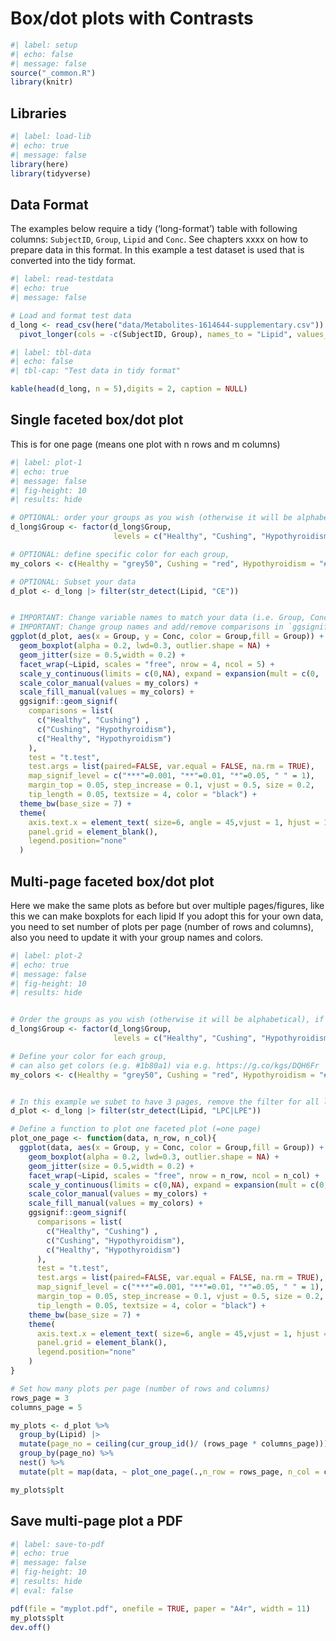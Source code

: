 # Box/dot plots with Contrasts

```r
#| label: setup
#| echo: false
#| message: false
source("_common.R")
library(knitr)

```

## Libraries

```r
#| label: load-lib
#| echo: true
#| message: false
library(here)
library(tidyverse)

```

## Data Format

The examples below require a tidy ('long-format') table with following columns: `SubjectID`, `Group`, `Lipid` and `Conc`. See chapters xxxx on how to prepare data in this format. In this example a test dataset is used that is converted into the tidy format.

```r
#| label: read-testdata
#| echo: true
#| message: false

# Load and format test data
d_long <- read_csv(here("data/Metabolites-1614644-supplementary.csv")) |> 
  pivot_longer(cols = -c(SubjectID, Group), names_to = "Lipid", values_to = "Conc")

```

```r
#| label: tbl-data
#| echo: false
#| tbl-cap: "Test data in tidy format"

kable(head(d_long, n = 5),digits = 2, caption = NULL)
```

## Single faceted box/dot plot

This is for one page (means one plot with n rows and m columns)

```r
#| label: plot-1
#| echo: true
#| message: false
#| fig-height: 10
#| results: hide

# OPTIONAL: order your groups as you wish (otherwise it will be alphabetical)
d_long$Group <- factor(d_long$Group, 
                       levels = c("Healthy", "Cushing", "Hypothyroidism"))

# OPTIONAL: define specific color for each group, 
my_colors <- c(Healthy = "grey50", Cushing = "red", Hypothyroidism = "#1b80a1")

# OPTIONAL: Subset your data
d_plot <- d_long |> filter(str_detect(Lipid, "CE"))


# IMPORTANT: Change variable names to match your data (i.e. Group, Conc, Lipid)
# IMPORTANT: Change group names and add/remove comparisons in `ggsignif()`
ggplot(d_plot, aes(x = Group, y = Conc, color = Group,fill = Group)) + 
  geom_boxplot(alpha = 0.2, lwd=0.3, outlier.shape = NA) +
  geom_jitter(size = 0.5,width = 0.2) +
  facet_wrap(~Lipid, scales = "free", nrow = 4, ncol = 5) + 
  scale_y_continuous(limits = c(0,NA), expand = expansion(mult = c(0, .15)))+
  scale_color_manual(values = my_colors) +
  scale_fill_manual(values = my_colors) +
  ggsignif::geom_signif(
    comparisons = list(
      c("Healthy", "Cushing") ,
      c("Cushing", "Hypothyroidism"), 
      c("Healthy", "Hypothyroidism")
    ), 
    test = "t.test", 
    test.args = list(paired=FALSE, var.equal = FALSE, na.rm = TRUE), 
    map_signif_level = c("***"=0.001, "**"=0.01, "*"=0.05, " " = 1),
    margin_top = 0.05, step_increase = 0.1, vjust = 0.5, size = 0.2, 
    tip_length = 0.05, textsize = 4, color = "black") +
  theme_bw(base_size = 7) + 
  theme(
    axis.text.x = element_text( size=6, angle = 45,vjust = 1, hjust = 1),
    panel.grid = element_blank(),
    legend.position="none"
  )

```

## Multi-page faceted box/dot plot

Here we make the same plots as before but over multiple pages/figures, like this we can make boxplots for each lipid If you adopt this for your own data, you need to set number of plots per page (number of rows and columns), also you need to update it with your group names and colors.

```r
#| label: plot-2
#| echo: true
#| message: false
#| fig-height: 10
#| results: hide


# Order the groups as you wish (otherwise it will be alphabetical), if you are 
d_long$Group <- factor(d_long$Group, 
                       levels = c("Healthy", "Cushing", "Hypothyroidism"))

# Define your color for each group, 
# can also get colors (e.g. #1b80a1) via e.g. https://g.co/kgs/DQH6Fr
my_colors <- c(Healthy = "grey50", Cushing = "red", Hypothyroidism = "#1b80a1")


# In this example we subet to have 3 pages, remove the filter for all lipids
d_plot <- d_long |> filter(str_detect(Lipid, "LPC|LPE"))

# Define a function to plot one faceted plot (=one page)
plot_one_page <- function(data, n_row, n_col){
  ggplot(data, aes(x = Group, y = Conc, color = Group,fill = Group)) + 
    geom_boxplot(alpha = 0.2, lwd=0.3, outlier.shape = NA) +
    geom_jitter(size = 0.5,width = 0.2) +
    facet_wrap(~Lipid, scales = "free", nrow = n_row, ncol = n_col) + 
    scale_y_continuous(limits = c(0,NA), expand = expansion(mult = c(0, .15)))+
    scale_color_manual(values = my_colors) +
    scale_fill_manual(values = my_colors) +
    ggsignif::geom_signif(
      comparisons = list(
        c("Healthy", "Cushing") ,
        c("Cushing", "Hypothyroidism"), 
        c("Healthy", "Hypothyroidism")
      ), 
      test = "t.test", 
      test.args = list(paired=FALSE, var.equal = FALSE, na.rm = TRUE), 
      map_signif_level = c("***"=0.001, "**"=0.01, "*"=0.05, " " = 1),
      margin_top = 0.05, step_increase = 0.1, vjust = 0.5, size = 0.2, 
      tip_length = 0.05, textsize = 4, color = "black") +
    theme_bw(base_size = 7) + 
    theme(
      axis.text.x = element_text( size=6, angle = 45,vjust = 1, hjust = 1),
      panel.grid = element_blank(),
      legend.position="none"
    )
}

# Set how many plots per page (number of rows and columns)
rows_page = 3
columns_page = 5

my_plots <- d_plot %>%
  group_by(Lipid) |> 
  mutate(page_no = ceiling(cur_group_id()/ (rows_page * columns_page))) |> 
  group_by(page_no) %>%
  nest() %>%
  mutate(plt = map(data, ~ plot_one_page(.,n_row = rows_page, n_col = columns_page)))

my_plots$plt
```

## Save multi-page plot a PDF

```r
#| label: save-to-pdf
#| echo: true
#| message: false
#| fig-height: 10
#| results: hide
#| eval: false

pdf(file = "myplot.pdf", onefile = TRUE, paper = "A4r", width = 11)
my_plots$plt
dev.off()

```
